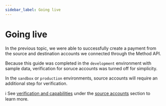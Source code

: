 ```yaml
---
sidebar_label: Going live
---
```


# Going live

In the previous topic, we were able to successfully create a
payment from the source and destination accounts we connected
through the Method API.

Because this guide was completed in the `development` environment with sample data,
verification for soruce accounts was turned off for simplicity.

In the `sandbox` or `production` environments, source accounts will
require an additional step for verification.

ℹ️ See [verification and capabilities](/guides/source-accounts/verification-and-capabilities) under
the [source accounts](/guides/source-accounts) section to learn more.

